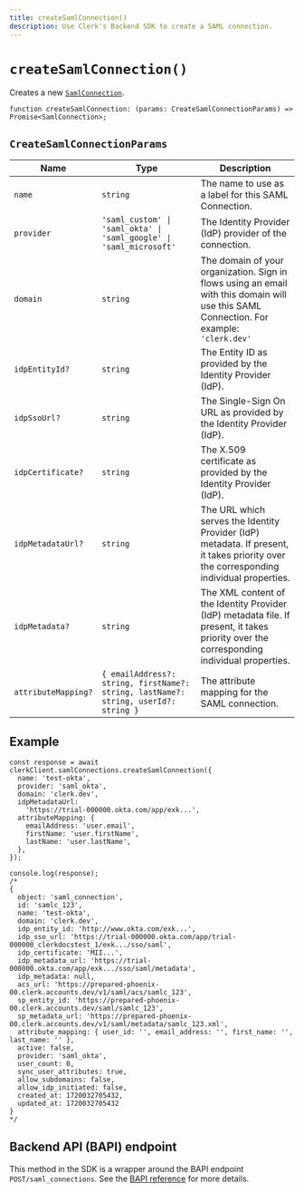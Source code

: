 ```yaml
---
title: createSamlConnection()
description: Use Clerk's Backend SDK to create a SAML connection.
---
```


# `createSamlConnection()`

Creates a new [`SamlConnection`](/docs/references/backend/types/saml-connection).

```tsx {{ prettier: false }}
function createSamlConnection: (params: CreateSamlConnectionParams) => Promise<SamlConnection>;
```

## `CreateSamlConnectionParams`

| Name | Type | Description |
| - | - | - |
| `name` | `string` | The name to use as a label for this SAML Connection. |
| `provider` | `'saml_custom' \| 'saml_okta' \| 'saml_google' \| 'saml_microsoft'` | The Identity Provider (IdP) provider of the connection. |
| `domain` | `string` | The domain of your organization. Sign in flows using an email with this domain will use this SAML Connection. For example: `'clerk.dev'` |
| `idpEntityId?` | `string` | The Entity ID as provided by the Identity Provider (IdP). |
| `idpSsoUrl?` | `string` | The Single-Sign On URL as provided by the Identity Provider (IdP). |
| `idpCertificate?` | `string` | The X.509 certificate as provided by the Identity Provider (IdP). |
| `idpMetadataUrl?` | `string` | The URL which serves the Identity Provider (IdP) metadata. If present, it takes priority over the corresponding individual properties. |
| `idpMetadata?` | `string` | The XML content of the Identity Provider (IdP) metadata file. If present, it takes priority over the corresponding individual properties. |
| `attributeMapping?` | `{ emailAddress?: string, firstName?: string, lastName?: string, userId?: string }` | The attribute mapping for the SAML connection. |

## Example

```tsx {{ prettier: false }}
const response = await clerkClient.samlConnections.createSamlConnection({
  name: 'test-okta',
  provider: 'saml_okta',
  domain: 'clerk.dev',
  idpMetadataUrl:
    'https://trial-000000.okta.com/app/exk...',
  attributeMapping: {
    emailAddress: 'user.email',
    firstName: 'user.firstName',
    lastName: 'user.lastName',
  },
});

console.log(response);
/*
{
  object: 'saml_connection',
  id: 'samlc_123',
  name: 'test-okta',
  domain: 'clerk.dev',
  idp_entity_id: 'http://www.okta.com/exk...',
  idp_sso_url: 'https://trial-000000.okta.com/app/trial-000000_clerkdocstest_1/exk.../sso/saml',
  idp_certificate: 'MII...',
  idp_metadata_url: 'https://trial-000000.okta.com/app/exk.../sso/saml/metadata',
  idp_metadata: null,
  acs_url: 'https://prepared-phoenix-00.clerk.accounts.dev/v1/saml/acs/samlc_123',
  sp_entity_id: 'https://prepared-phoenix-00.clerk.accounts.dev/saml/samlc_123',
  sp_metadata_url: 'https://prepared-phoenix-00.clerk.accounts.dev/v1/saml/metadata/samlc_123.xml',
  attribute_mapping: { user_id: '', email_address: '', first_name: '', last_name: '' },
  active: false,
  provider: 'saml_okta',
  user_count: 0,
  sync_user_attributes: true,
  allow_subdomains: false,
  allow_idp_initiated: false,
  created_at: 1720032705432,
  updated_at: 1720032705432
}
*/
```

## Backend API (BAPI) endpoint

This method in the SDK is a wrapper around the BAPI endpoint `POST/saml_connections`. See the [BAPI reference](/docs/reference/backend-api/tag/SAML-Connections#operation/CreateSAMLConnection) for more details.
